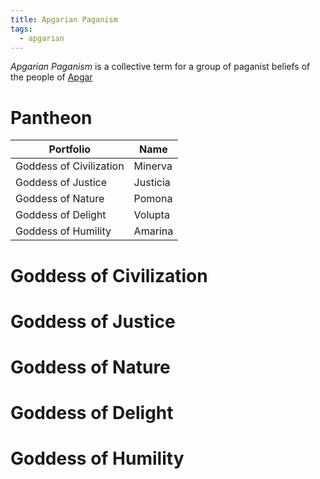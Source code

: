 ```yaml
---
title: Apgarian Paganism
tags:
  - apgarian
---
```


*Apgarian Paganism* is a collective term for a group of paganist beliefs of the
people of [Apgar](/world/locations/apgar/)

# Pantheon

| Portfolio               | Name     |
| ----------------------- | -------- |
| Goddess of Civilization | Minerva  |
| Goddess of Justice      | Justicia |
| Goddess of Nature       | Pomona   |
| Goddess of Delight      | Volupta  |
| Goddess of Humility     | Amarina  |

# Goddess of Civilization

# Goddess of Justice

# Goddess of Nature

# Goddess of Delight

# Goddess of Humility
